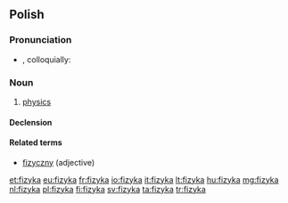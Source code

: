 ==Polish==

===Pronunciation===
* {{IPA|[ˈfizɨka]|lang=pl}}, colloquially: {{IPAchar|[fiˈzɨka]|lang=pl}}

===Noun===
{{head|pl|noun|g=f}}

# [[physics]]

====Declension====
{{pl-decl-noun-ka|fizy|fizyk}}

====Related terms====
* [[fizyczny]] (adjective)

[[Category:pl:Physics| ]]

[[et:fizyka]]
[[eu:fizyka]]
[[fr:fizyka]]
[[io:fizyka]]
[[it:fizyka]]
[[lt:fizyka]]
[[hu:fizyka]]
[[mg:fizyka]]
[[nl:fizyka]]
[[pl:fizyka]]
[[fi:fizyka]]
[[sv:fizyka]]
[[ta:fizyka]]
[[tr:fizyka]]